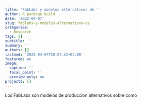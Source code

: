 ```yaml
---
title: 'FabLabs y modelos alternativos de '
author: R package build
date: '2022-04-07'
slug: fablabs-y-modelos-alternativos-de
categories:
  - Research
tags: []
subtitle: ''
summary: ''
authors: []
lastmod: '2022-04-07T10:07:52+02:00'
featured: no
image:
  caption: ''
  focal_point: ''
  preview_only: no
projects: []
---
```



Los FabLabs son modelos de produccion alternativos sobre  como
